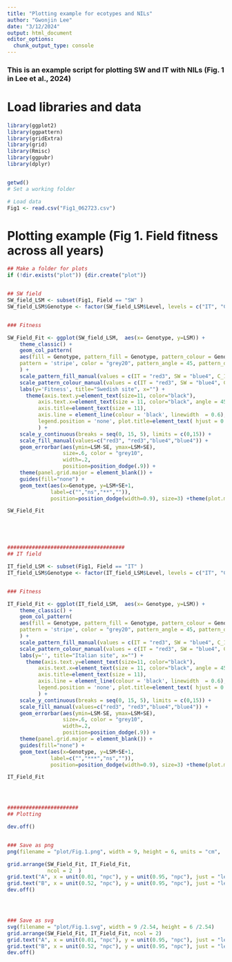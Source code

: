 ---
title: "Plotting example for ecotypes and NILs"
author: "Gwonjin Lee"
date: "3/12/2024"
output: html_document
editor_options: 
  chunk_output_type: console
---

### This is an example script for plotting SW and IT with NILs (Fig. 1 in Lee et al., 2024)

# Load libraries and data
```{r}
library(ggplot2)
library(ggpattern)
library(gridExtra)
library(grid)
library(Rmisc)
library(ggpubr)
library(dplyr)


getwd()
# Set a working folder

# Load data 
Fig1 <- read.csv("Fig1_062723.csv")


```



# Plotting example (Fig 1. Field fitness across all years)
```{r}
## Make a folder for plots
if (!dir.exists("plot")) {dir.create("plot")}


## SW field 
SW_field_LSM <- subset(Fig1, Field == "SW" )
SW_field_LSM$Genotype <- factor(SW_field_LSM$Level, levels = c("IT", "C_19", "R_38", "SW"))


### Fitness

SW_Field_Fit <- ggplot(SW_field_LSM,  aes(x= Genotype, y=LSM)) + 
    theme_classic() +
    geom_col_pattern(
    aes(fill = Genotype, pattern_fill = Genotype, pattern_colour = Genotype),
    pattern = 'stripe', color = "grey20", pattern_angle = 45, pattern_density = 0.01
    ) +
    scale_pattern_fill_manual(values = c(IT = "red3", SW = "blue4", C_19 = "blue4", R_38 = "red3")) +
    scale_pattern_colour_manual(values = c(IT = "red3", SW = "blue4", C_19 = "blue4", R_38 = "red3")) +
    labs(y='Fitness', title="Swedish site", x="") +
      theme(axis.text.y=element_text(size=11, color="black"),
          axis.text.x=element_text(size = 11, color="black", angle = 45, hjust = 1), 
          axis.title=element_text(size = 11),
          axis.line = element_line(colour = 'black', linewidth  = 0.6),
          legend.position = 'none', plot.title=element_text( hjust = 0.5, size = 11)
          ) +
    scale_y_continuous(breaks = seq(0, 15, 5), limits = c(0,15)) +
    scale_fill_manual(values=c("red3", "red3","blue4","blue4")) +
    geom_errorbar(aes(ymin=LSM-SE, ymax=LSM+SE),
                  size=.6, color = "grey10",
                  width=.2,                    
                  position=position_dodge(.9)) +
    theme(panel.grid.major = element_blank()) +
    guides(fill="none") +
    geom_text(aes(x=Genotype, y=LSM+SE+1, 
              label=c("","ns","**","")),
              position=position_dodge(width=0.9), size=3) +theme(plot.margin=unit(c(0.2,0.2,-0.2,0.2),"cm"))

SW_Field_Fit





######################################
## IT field

IT_field_LSM <- subset(Fig1, Field == "IT" )
IT_field_LSM$Genotype <- factor(IT_field_LSM$Level, levels = c("IT", "C_19", "R_38", "SW"))


### Fitness

IT_Field_Fit <- ggplot(IT_field_LSM,  aes(x= Genotype, y=LSM)) + 
    theme_classic() +
    geom_col_pattern(
    aes(fill = Genotype, pattern_fill = Genotype, pattern_colour = Genotype),
    pattern = 'stripe', color = "grey20", pattern_angle = 45, pattern_density = 0.01
    ) +
    scale_pattern_fill_manual(values = c(IT = "red3", SW = "blue4", C_19 = "blue4", R_38 = "red3")) +
    scale_pattern_colour_manual(values = c(IT = "red3", SW = "blue4", C_19 = "blue4", R_38 = "red3")) +
    labs(y='', title="Italian site", x="") +
      theme(axis.text.y=element_text(size=11, color="black"),
          axis.text.x=element_text(size = 11, color="black", angle = 45, hjust = 1), 
          axis.title=element_text(size = 11),
          axis.line = element_line(colour = 'black', linewidth  = 0.6),
          legend.position = 'none', plot.title=element_text( hjust = 0.5, size = 11)
          ) +
    scale_y_continuous(breaks = seq(0, 15, 5), limits = c(0,15)) +
    scale_fill_manual(values=c("red3", "red3","blue4","blue4")) +
    geom_errorbar(aes(ymin=LSM-SE, ymax=LSM+SE),
                  size=.6, color = "grey10",
                  width=.2,                    
                  position=position_dodge(.9)) +
    theme(panel.grid.major = element_blank()) +
    guides(fill="none") +
    geom_text(aes(x=Genotype, y=LSM+SE+1, 
              label=c("","***","ns","")),
              position=position_dodge(width=0.9), size=3) +theme(plot.margin=unit(c(0.2,0.2,-0.2,0.2),"cm"))

IT_Field_Fit




#######################
## Plotting

dev.off()


### Save as png
png(filename = "plot/Fig.1.png", width = 9, height = 6, units = "cm",  res = 500 )

grid.arrange(SW_Field_Fit, IT_Field_Fit,
             ncol = 2  )
grid.text("A", x = unit(0.01, "npc"), y = unit(0.95, "npc"), just = "left", gp = gpar(fontface = "bold", fontsize = 12))
grid.text("B", x = unit(0.52, "npc"), y = unit(0.95, "npc"), just = "left", gp = gpar(fontface = "bold", fontsize = 12))
dev.off()




### Save as svg
svg(filename = "plot/Fig.1.svg", width = 9 /2.54, height = 6 /2.54)
grid.arrange(SW_Field_Fit, IT_Field_Fit, ncol = 2)
grid.text("A", x = unit(0.01, "npc"), y = unit(0.95, "npc"), just = "left", gp = gpar(fontface = "bold", fontsize = 12))
grid.text("B", x = unit(0.52, "npc"), y = unit(0.95, "npc"), just = "left", gp = gpar(fontface = "bold", fontsize = 12))
dev.off()


```


